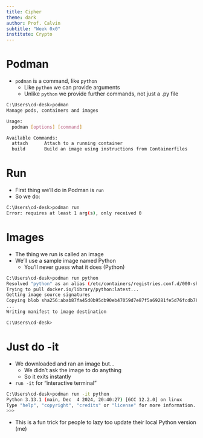 ```yaml
---
title: Cipher
theme: dark
author: Prof. Calvin
subtitle: "Week 0x0"
institute: Crypto
---
```



# Podman

- `podman` is a command, like `python`
  - Like `python` we can provide arguments
  - Unlike `python` we provide further commands, not just a .py file
  
```bash
C:\Users\cd-desk>podman
Manage pods, containers and images

Usage:
  podman [options] [command]

Available Commands:
  attach      Attach to a running container
  build       Build an image using instructions from Containerfiles
```

# Run

- First thing we'll do in Podman is `run`
- So we do:
```bash
C:\Users\cd-desk>podman run
Error: requires at least 1 arg(s), only received 0
```

# Images

- The thing we run is called an image
- We'll use a sample image named Python
  - You'll never guess what it does (Python)
  
```bash
C:\Users\cd-desk>podman run python
Resolved "python" as an alias (/etc/containers/registries.conf.d/000-shortnames.conf)
Trying to pull docker.io/library/python:latest...
Getting image source signatures
Copying blob sha256:abab87fa45d0b95db90eb47059d7e87f5a69281fe5d76fcdb7889ec5c310f44c
...
Writing manifest to image destination

C:\Users\cd-desk>
```

# Just do -it

- We downloaded and ran an image but...
  - We didn't ask the image to do anything
  - So it exits instantly
- `run -it` for "interactive terminal"

```bash
C:\Users\cd-desk>podman run -it python
Python 3.13.1 (main, Dec  4 2024, 20:40:27) [GCC 12.2.0] on linux
Type "help", "copyright", "credits" or "license" for more information.
>>>
```

- This is a fun trick for people to lazy too update their local Python version (me)